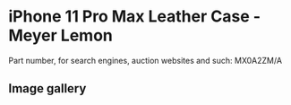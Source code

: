 # iPhone 11 Pro Max Leather Case - Meyer Lemon

Part number, for search engines, auction websites and such: MX0A2ZM/A

## Image gallery

<div style={{ width: "768px" }}>
  <GalleryComponent
    images={[
      {
        original: "/everysource/MX0A2",
        thumbnail: "/everypreview/MX0A2",
      },
      {
        original: "/everysource/MX0A2_AV1",
        thumbnail: "/everypreview/MX0A2_AV1",
      },
      {
        original: "/everysource/MX0A2_AV2",
        thumbnail: "/everypreview/MX0A2_AV2",
      },
      {
        original: "/everysource/MX0A2_AV3",
        thumbnail: "/everypreview/MX0A2_AV3",
      },
      {
        original: "/everysource/MX0A2_AV4",
        thumbnail: "/everypreview/MX0A2_AV4",
      },
      {
        original: "/everysource/MX0A2_AV5",
        thumbnail: "/everypreview/MX0A2_AV5",
      }
    ]}
  />
</div>